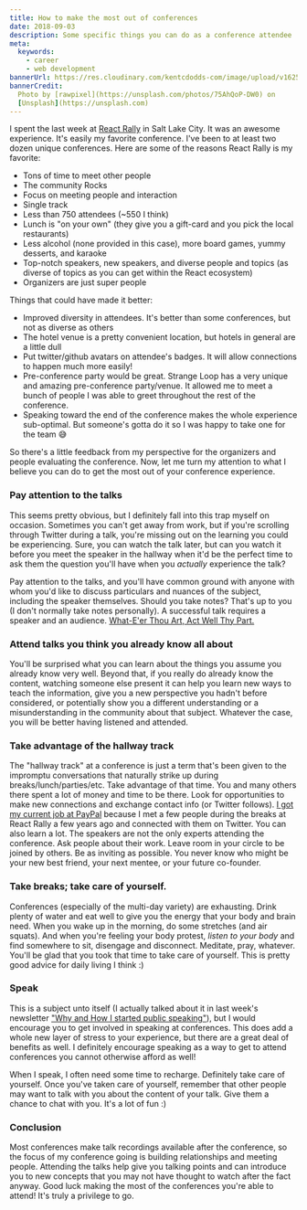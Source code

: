 ```yaml
---
title: How to make the most out of conferences
date: 2018-09-03
description: Some specific things you can do as a conference attendee
meta:
  keywords:
    - career
    - web development
bannerUrl: https://res.cloudinary.com/kentcdodds-com/image/upload/v1625032863/kentcdodds.com/content/blog/how-to-make-the-most-out-of-conferences/banner.jpg
bannerCredit:
  Photo by [rawpixel](https://unsplash.com/photos/75AhQoP-DW0) on
  [Unsplash](https://unsplash.com)
---
```


I spent the last week at [React Rally](https://www.reactrally.com) in Salt Lake
City. It was an awesome experience. It's easily my favorite conference. I've
been to at least two dozen unique conferences. Here are some of the reasons
React Rally is my favorite:

- Tons of time to meet other people
- The community Rocks
- Focus on meeting people and interaction
- Single track
- Less than 750 attendees (~550 I think)
- Lunch is "on your own" (they give you a gift-card and you pick the local
  restaurants)
- Less alcohol (none provided in this case), more board games, yummy desserts,
  and karaoke
- Top-notch speakers, new speakers, and diverse people and topics (as diverse of
  topics as you can get within the React ecosystem)
- Organizers are just super people

Things that could have made it better:

- Improved diversity in attendees. It's better than some conferences, but not as
  diverse as others
- The hotel venue is a pretty convenient location, but hotels in general are a
  little dull
- Put twitter/github avatars on attendee's badges. It will allow connections to
  happen much more easily!
- Pre-conference party would be great. Strange Loop has a very unique and
  amazing pre-conference party/venue. It allowed me to meet a bunch of people I
  was able to greet throughout the rest of the conference.
- Speaking toward the end of the conference makes the whole experience
  sub-optimal. But someone's gotta do it so I was happy to take one for the team
  😅

So there's a little feedback from my perspective for the organizers and people
evaluating the conference. Now, let me turn my attention to what I believe you
can do to get the most out of your conference experience.

### Pay attention to the talks

This seems pretty obvious, but I definitely fall into this trap myself on
occasion. Sometimes you can't get away from work, but if you're scrolling
through Twitter during a talk, you're missing out on the learning you could be
experiencing. Sure, you can watch the talk later, but can you watch it before
you meet the speaker in the hallway when it'd be the perfect time to ask them
the question you'll have when you _actually_ experience the talk?

Pay attention to the talks, and you'll have common ground with anyone with whom
you'd like to discuss particulars and nuances of the subject, including the
speaker themselves. Should you take notes? That's up to you (I don't normally
take notes personally). A successful talk requires a speaker and an audience.
[What-E'er Thou Art, Act Well Thy Part.](https://education.byu.edu/magazine/winter2016/act_well_thy_part)

### Attend talks you think you already know all about

You'll be surprised what you can learn about the things you assume you already
know very well. Beyond that, if you really do already know the content, watching
someone else present it can help you learn new ways to teach the information,
give you a new perspective you hadn't before considered, or potentially show you
a different understanding or a misunderstanding in the community about that
subject. Whatever the case, you will be better having listened and attended.

### Take advantage of the hallway track

The "hallway track" at a conference is just a term that's been given to the
impromptu conversations that naturally strike up during
breaks/lunch/parties/etc. Take advantage of that time. You and many others there
spent a lot of money and time to be there. Look for opportunities to make new
connections and exchange contact info (or Twitter follows).
[I got my current job at PayPal](https://github.com/kentcdodds/ama/issues/47)
because I met a few people during the breaks at React Rally a few years ago and
connected with them on Twitter. You can also learn a lot. The speakers are not
the only experts attending the conference. Ask people about their work. Leave
room in your circle to be joined by others. Be as inviting as possible. You
never know who might be your new best friend, your next mentee, or your future
co-founder.

### Take breaks; take care of yourself.

Conferences (especially of the multi-day variety) are exhausting. Drink plenty
of water and eat well to give you the energy that your body and brain need. When
you wake up in the morning, do some stretches (and air squats). And when you're
feeling your body protest, _listen to your body_ and find somewhere to sit,
disengage and disconnect. Meditate, pray, whatever. You'll be glad that you took
that time to take care of yourself. This is pretty good advice for daily living
I think :)

### Speak

This is a subject unto itself (I actually talked about it in last week's
newsletter
["Why and How I started public speaking"](/blog/why-and-how-i-started-public-speaking)),
but I would encourage you to get involved in speaking at conferences. This does
add a whole new layer of stress to your experience, but there are a great deal
of benefits as well. I definitely encourage speaking as a way to get to attend
conferences you cannot otherwise afford as well!

When I speak, I often need some time to recharge. Definitely take care of
yourself. Once you've taken care of yourself, remember that other people may
want to talk with you about the content of your talk. Give them a chance to chat
with you. It's a lot of fun :)

### Conclusion

Most conferences make talk recordings available after the conference, so the
focus of my conference going is building relationships and meeting people.
Attending the talks help give you talking points and can introduce you to new
concepts that you may not have thought to watch after the fact anyway. Good luck
making the most of the conferences you're able to attend! It's truly a privilege
to go.
